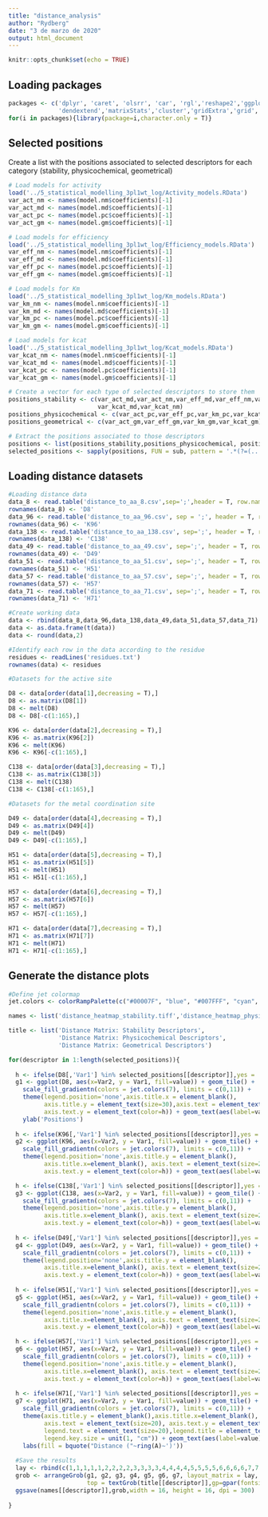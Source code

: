 ---
title: "distance_analysis"
author: "Rydberg"
date: "3 de marzo de 2020"
output: html_document
---

```{r setup, include=FALSE}
knitr::opts_chunk$set(echo = TRUE)
```

## Loading packages

```{r}
packages <- c('dplyr', 'caret', 'olsrr', 'car', 'rgl','reshape2','ggplot2','biobroom','tidyr',
              'dendextend','matrixStats','cluster','gridExtra','grid','lattice')
for(i in packages){library(package=i,character.only = T)}

```

## Selected positions

Create a list with the positions associated to selected descriptors for each category (stability, physicochemical, geometrical)

```{r}
# Load models for activity
load('../5_statistical_modelling_3pl1wt_log/Activity_models.RData')
var_act_nm <- names(model.nm$coefficients)[-1]
var_act_md <- names(model.md$coefficients)[-1]
var_act_pc <- names(model.pc$coefficients)[-1]
var_act_gm <- names(model.gm$coefficients)[-1]

# Load models for efficiency
load('../5_statistical_modelling_3pl1wt_log/Efficiency_models.RData')
var_eff_nm <- names(model.nm$coefficients)[-1]
var_eff_md <- names(model.md$coefficients)[-1]
var_eff_pc <- names(model.pc$coefficients)[-1]
var_eff_gm <- names(model.gm$coefficients)[-1]

# Load models for Km
load('../5_statistical_modelling_3pl1wt_log/Km_models.RData')
var_km_nm <- names(model.nm$coefficients)[-1]
var_km_md <- names(model.md$coefficients)[-1]
var_km_pc <- names(model.pc$coefficients)[-1]
var_km_gm <- names(model.gm$coefficients)[-1]

# Load models for kcat
load('../5_statistical_modelling_3pl1wt_log/Kcat_models.RData')
var_kcat_nm <- names(model.nm$coefficients)[-1]
var_kcat_md <- names(model.md$coefficients)[-1]
var_kcat_pc <- names(model.pc$coefficients)[-1]
var_kcat_gm <- names(model.gm$coefficients)[-1]

# Create a vector for each type of selected descriptors to store them
positions_stability <- c(var_act_md,var_act_nm,var_eff_md,var_eff_nm,var_km_md,var_km_nm,
                         var_kcat_md,var_kcat_nm)
positions_physicochemical <- c(var_act_pc,var_eff_pc,var_km_pc,var_kcat_pc)
positions_geometrical <- c(var_act_gm,var_eff_gm,var_km_gm,var_kcat_gm)

# Extract the positions associated to those descriptors
positions <- list(positions_stability,positions_physicochemical, positions_geometrical)
selected_positions <- sapply(positions, FUN = sub, pattern = '.*(?=(...\\s))', replacement = '', perl = T)

```

## Loading distance datasets

```{r}
#Loading distance data
data_8 <- read.table('distance_to_aa_8.csv',sep=';',header = T, row.names = 1)[1,]
rownames(data_8) <- 'D8'
data_96 <- read.table('distance_to_aa_96.csv', sep = ';', header = T, row.names = 1)[1,]
rownames(data_96) <- 'K96'
data_138 <- read.table('distance_to_aa_138.csv', sep=';', header = T, row.names = 1)[1,]
rownames(data_138) <- 'C138'
data_49 <- read.table('distance_to_aa_49.csv', sep=';', header = T, row.names = 1)[1,]
rownames(data_49) <- 'D49'
data_51 <- read.table('distance_to_aa_51.csv', sep=';', header = T, row.names = 1)[1,]
rownames(data_51) <- 'H51'
data_57 <- read.table('distance_to_aa_57.csv', sep=';', header = T, row.names = 1)[1,]
rownames(data_57) <- 'H57'
data_71 <- read.table('distance_to_aa_71.csv', sep=';', header = T, row.names = 1)[1,]
rownames(data_71) <- 'H71'

#Create working data
data <- rbind(data_8,data_96,data_138,data_49,data_51,data_57,data_71)
data <- as.data.frame(t(data))
data <- round(data,2)

#Identify each row in the data according to the residue
residues <- readLines('residues.txt')
rownames(data) <- residues

#Datasets for the active site

D8 <- data[order(data[1],decreasing = T),]
D8 <- as.matrix(D8[1])
D8 <- melt(D8)
D8 <- D8[-c(1:165),]

K96 <- data[order(data[2],decreasing = T),]
K96 <- as.matrix(K96[2])
K96 <- melt(K96)
K96 <- K96[-c(1:165),]

C138 <- data[order(data[3],decreasing = T),]
C138 <- as.matrix(C138[3])
C138 <- melt(C138)
C138 <- C138[-c(1:165),]

#Datasets for the metal coordination site

D49 <- data[order(data[4],decreasing = T),]
D49 <- as.matrix(D49[4])
D49 <- melt(D49)
D49 <- D49[-c(1:165),]

H51 <- data[order(data[5],decreasing = T),]
H51 <- as.matrix(H51[5])
H51 <- melt(H51)
H51 <- H51[-c(1:165),]

H57 <- data[order(data[6],decreasing = T),]
H57 <- as.matrix(H57[6])
H57 <- melt(H57)
H57 <- H57[-c(1:165),]

H71 <- data[order(data[7],decreasing = T),]
H71 <- as.matrix(H71[7])
H71 <- melt(H71)
H71 <- H71[-c(1:165),]

```

## Generate the distance plots

```{r}

#Define jet colormap
jet.colors <- colorRampPalette(c("#00007F", "blue", "#007FFF", "cyan", "#7FFF7F", "yellow", "#FF7F00", "red", "#7F0000"))

names <- list('distance_heatmap_stability.tiff','distance_heatmap_physicochemical.tiff', 'distance_heatmap_geometrical.tiff')

title <- list('Distance Matrix: Stability Descriptors',
              'Distance Matrix: Physicochemical Descriptors',
              'Distance Matrix: Geometrical Descriptors')

for(descriptor in 1:length(selected_positions)){
  
  h <- ifelse(D8[,'Var1'] %in% selected_positions[[descriptor]],yes = 'red',no = 'black')
  g1 <- ggplot(D8, aes(x=Var2, y = Var1, fill=value)) + geom_tile() + 
    scale_fill_gradientn(colors = jet.colors(7), limits = c(0,11)) +
    theme(legend.position='none',axis.title.x = element_blank(), 
          axis.title.y = element_text(size=30),axis.text = element_text(size=20),
          axis.text.y = element_text(color=h)) + geom_text(aes(label=value), size = 6) +
    ylab('Positions')
  
  h <- ifelse(K96[,'Var1'] %in% selected_positions[[descriptor]],yes = 'red',no = 'black')
  g2 <- ggplot(K96, aes(x=Var2, y = Var1, fill=value)) + geom_tile() + 
    scale_fill_gradientn(colors = jet.colors(7), limits = c(0,11)) +
    theme(legend.position='none',axis.title.y = element_blank(),
          axis.title.x=element_blank(), axis.text = element_text(size=20),
          axis.text.y = element_text(color=h)) + geom_text(aes(label=value), size = 6) 

  h <- ifelse(C138[,'Var1'] %in% selected_positions[[descriptor]],yes = 'red',no = 'black')
  g3 <- ggplot(C138, aes(x=Var2, y = Var1, fill=value)) + geom_tile() + 
    scale_fill_gradientn(colors = jet.colors(7), limits = c(0,11)) +
    theme(legend.position='none',axis.title.y = element_blank(),
          axis.title.x=element_blank(), axis.text = element_text(size=20), 
          axis.text.y = element_text(color=h)) + geom_text(aes(label=value), size = 6) 
  
  h <- ifelse(D49[,'Var1'] %in% selected_positions[[descriptor]],yes = 'red', no = 'black')
  g4 <- ggplot(D49, aes(x=Var2, y = Var1, fill=value)) + geom_tile() + 
    scale_fill_gradientn(colors = jet.colors(7), limits = c(0,11)) +
    theme(legend.position='none',axis.title.y = element_blank(),
          axis.title.x=element_blank(), axis.text = element_text(size=20), 
          axis.text.y = element_text(color=h)) + geom_text(aes(label=value), size = 6)
  
  h <- ifelse(H51[,'Var1'] %in% selected_positions[[descriptor]],yes = 'red',no = 'black')
  g5 <- ggplot(H51, aes(x=Var2, y = Var1, fill=value)) + geom_tile() + 
    scale_fill_gradientn(colors = jet.colors(7), limits = c(0,11)) +
    theme(legend.position='none',axis.title.y = element_blank(),
          axis.title.x=element_blank(), axis.text = element_text(size=20),
          axis.text.y = element_text(color=h)) + geom_text(aes(label=value), size = 6)

  h <- ifelse(H57[,'Var1'] %in% selected_positions[[descriptor]],yes = 'red',no = 'black')
  g6 <- ggplot(H57, aes(x=Var2, y = Var1, fill=value)) + geom_tile() + 
    scale_fill_gradientn(colors = jet.colors(7), limits = c(0,11)) +
    theme(legend.position='none',axis.title.y = element_blank(),
          axis.title.x=element_blank(), axis.text = element_text(size=20),
          axis.text.y = element_text(color=h)) + geom_text(aes(label=value), size = 6)
  
  h <- ifelse(H71[,'Var1'] %in% selected_positions[[descriptor]],yes = 'red',no = 'black')
  g7 <- ggplot(H71, aes(x=Var2, y = Var1, fill=value)) + geom_tile() + 
    scale_fill_gradientn(colors = jet.colors(7), limits = c(0,11)) +
    theme(axis.title.y = element_blank(),axis.title.x=element_blank(),
          axis.text = element_text(size=20), axis.text.y = element_text(color=h),
          legend.text = element_text(size=20),legend.title = element_text(size=25),
          legend.key.size = unit(1, "cm")) + geom_text(aes(label=value), size = 6) +
    labs(fill = bquote("Distance ("~ring(A)~')'))
  
  #Save the results
  lay <- rbind(c(1,1,1,1,1,2,2,2,2,3,3,3,3,4,4,4,4,5,5,5,5,6,6,6,6,7,7,7,7,7,7,7,7,7))
  grob <- arrangeGrob(g1, g2, g3, g4, g5, g6, g7, layout_matrix = lay,
                      top = textGrob(title[[descriptor]],gp=gpar(fontsize=30,font=3)))
  ggsave(names[[descriptor]],grob,width = 16, height = 16, dpi = 300)
  
}


```
